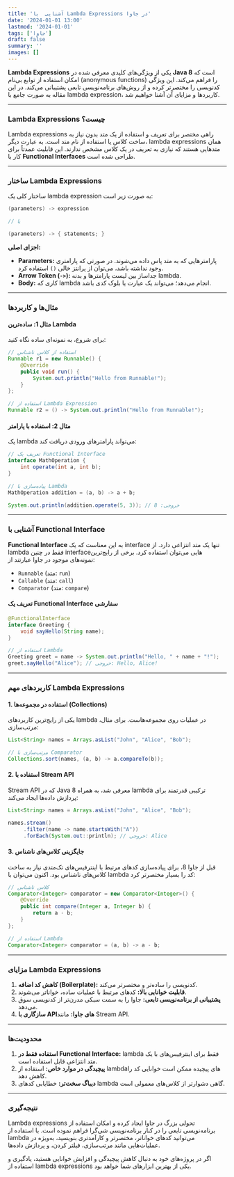 ```yaml
---
title: 'آشنایی  با Lambda Expressions در جاوا'
date: '2024-01-01 13:00'
lastmod: '2024-01-01'
tags: ['جاوا']
draft: false
summary: ''
images: []
---
```


**Lambda Expressions** یکی از ویژگی‌های کلیدی معرفی شده در **Java 8** است که امکان استفاده از توابع بی‌نام (anonymous functions) را فراهم می‌کند. این ویژگی کدنویسی را مختصرتر کرده و از روش‌های برنامه‌نویسی تابعی پشتیبانی می‌کند. در این مقاله به صورت جامع با lambda expression، کاربردها و مزایای آن آشنا خواهیم شد.

---

### Lambda Expressions چیست؟

Lambda expressions راهی مختصر برای تعریف و استفاده از یک متد بدون نیاز به ساخت کلاس یا استفاده از نام متد است. به عبارت دیگر، lambda expressions همان متدهایی هستند که نیازی به تعریف در یک کلاس مشخص ندارند. این قابلیت عمدتاً برای کار با **Functional Interfaces** طراحی شده است.

---

### ساختار Lambda Expressions

ساختار کلی یک lambda expression به صورت زیر است:

```java
(parameters) -> expression

// یا

(parameters) -> { statements; }
```

**اجزای اصلی:**

- **Parameters:** پارامترهایی که به متد پاس داده می‌شوند. در صورتی که پارامتری وجود نداشته باشد، می‌توان از پرانتز خالی `()` استفاده کرد.
- **Arrow Token (`->`):** جداساز بین لیست پارامترها و بدنه lambda.
- **Body:** کاری که lambda انجام می‌دهد؛ می‌تواند یک عبارت یا بلوک کدی باشد.

---

### مثال‌ها و کاربردها

#### مثال 1: ساده‌ترین Lambda

برای شروع، به نمونه‌ای ساده نگاه کنید:

```java
// استفاده از کلاس ناشناس
Runnable r1 = new Runnable() {
    @Override
    public void run() {
        System.out.println("Hello from Runnable!");
    }
};

// استفاده از Lambda Expression
Runnable r2 = () -> System.out.println("Hello from Runnable!");
```

#### مثال 2: استفاده با پارامتر

یک lambda می‌تواند پارامترهای ورودی دریافت کند:

```java
// تعریف یک Functional Interface
interface MathOperation {
    int operate(int a, int b);
}

// پیاده‌سازی با Lambda
MathOperation addition = (a, b) -> a + b;

System.out.println(addition.operate(5, 3)); // خروجی: 8
```

---

### آشنایی با Functional Interface

**Functional Interface** به این معناست که یک interface تنها یک متد انتزاعی دارد. از lambda فقط در چنین interfaceهایی می‌توان استفاده کرد. برخی از رایج‌ترین نمونه‌های موجود در جاوا عبارتند از:

- `Runnable` (متد: `run`)
- `Callable` (متد: `call`)
- `Comparator` (متد: `compare`)

#### تعریف یک Functional Interface سفارشی

```java
@FunctionalInterface
interface Greeting {
    void sayHello(String name);
}

// استفاده از Lambda
Greeting greet = name -> System.out.println("Hello, " + name + "!");
greet.sayHello("Alice"); // خروجی: Hello, Alice!
```

---

### کاربردهای مهم Lambda Expressions

#### 1. استفاده در مجموعه‌ها (Collections)

یکی از رایج‌ترین کاربردهای lambda در عملیات روی مجموعه‌هاست. برای مثال، مرتب‌سازی:

```java
List<String> names = Arrays.asList("John", "Alice", "Bob");

// مرتب‌سازی با Comparator
Collections.sort(names, (a, b) -> a.compareTo(b));
```

#### 2. استفاده با Stream API

Stream API که در Java 8 معرفی شد، به همراه lambda ترکیبی قدرتمند برای پردازش داده‌ها ایجاد می‌کند:

```java
List<String> names = Arrays.asList("John", "Alice", "Bob");

names.stream()
     .filter(name -> name.startsWith("A"))
     .forEach(System.out::println); // خروجی: Alice
```

#### 3. جایگزینی کلاس‌های ناشناس

قبل از جاوا 8، برای پیاده‌سازی کدهای مرتبط با اینترفیس‌های تک‌متدی نیاز به ساخت کلاس‌های ناشناس بود. اکنون می‌توان با lambda کد را بسیار مختصرتر کرد:

```java
// کلاس ناشناس
Comparator<Integer> comparator = new Comparator<Integer>() {
    @Override
    public int compare(Integer a, Integer b) {
        return a - b;
    }
};

// استفاده از Lambda
Comparator<Integer> comparator = (a, b) -> a - b;
```

---

### مزایای Lambda Expressions

1. **کاهش کد اضافه (Boilerplate):** کدنویسی را ساده‌تر و مختصرتر می‌کند.
2. **قابلیت خوانایی بالا:** کدهای مرتبط با عملیات ساده، خواناتر می‌شوند.
3. **پشتیبانی از برنامه‌نویسی تابعی:** جاوا را به سمت سبکی مدرن‌تر از کدنویسی سوق می‌دهد.
4. **سازگاری با API‌های جاوا:** مانند Stream API.

---

### محدودیت‌ها

1. **استفاده فقط در Functional Interface:** lambda فقط برای اینترفیس‌های با یک متد انتزاعی قابل استفاده است.
2. **پیچیدگی در موارد خاص:** استفاده از lambda‌های پیچیده ممکن است خوانایی کد را کاهش دهد.
3. **دیباگ سخت‌تر:** خطایابی کدهای lambda گاهی دشوارتر از کلاس‌های معمولی است.

---

### نتیجه‌گیری

Lambda expressions تحولی بزرگ در جاوا ایجاد کرده و امکان استفاده از برنامه‌نویسی تابعی را در کنار برنامه‌نویسی شی‌گرا فراهم نموده است. با استفاده از lambda می‌توانید کدهای خواناتر، مختصرتر و کارآمدتری بنویسید، به‌ویژه در عملیات‌هایی مانند مرتب‌سازی، فیلتر کردن، و پردازش داده‌ها.

اگر در پروژه‌های خود به دنبال کاهش پیچیدگی و افزایش خوانایی هستید، یادگیری و استفاده از lambda expressions یکی از بهترین ابزارهای شما خواهد بود.
